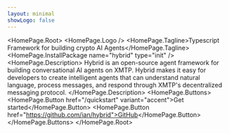 ```yaml
---
layout: minimal
showLogo: false
---
```



<HomePage.Root>
  <HomePage.Logo />
  <HomePage.Tagline>Typescript Framework for building crypto AI Agents</HomePage.Tagline>
  <HomePage.InstallPackage name="hybrid" type="init" />
  <HomePage.Description>
    Hybrid is an open-source agent framework for building conversational AI agents on XMTP. 
    Hybrid makes it easy for developers to create intelligent agents that can understand natural language, 
    process messages, and respond through XMTP's decentralized messaging protocol.
  </HomePage.Description>
  <HomePage.Buttons>
    <HomePage.Button href="/quickstart" variant="accent">Get started</HomePage.Button>
    <HomePage.Button href="https://github.com/ian/hybrid">GitHub</HomePage.Button>
  </HomePage.Buttons>
</HomePage.Root>
